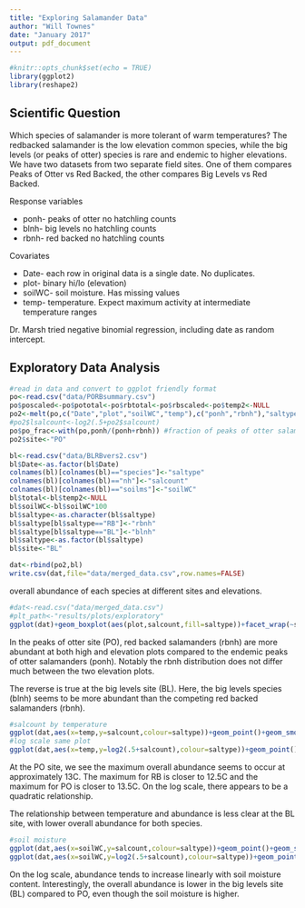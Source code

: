 ```yaml
---
title: "Exploring Salamander Data"
author: "Will Townes"
date: "January 2017"
output: pdf_document
---
```


```r
#knitr::opts_chunk$set(echo = TRUE)
library(ggplot2)
library(reshape2)
```

## Scientific Question

Which species of salamander is more tolerant of warm temperatures? The redbacked salamander is the low elevation common species, while the big levels (or peaks of otter) species is rare and endemic to higher elevations. We have two datasets from two separate field sites. One of them compares Peaks of Otter vs Red Backed, the other compares Big Levels vs Red Backed.

Response variables

* ponh- peaks of otter no hatchling counts
* blnh- big levels no hatchling counts
* rbnh- red backed no hatchling counts

Covariates

* Date- each row in original data is a single date. No duplicates.
* plot- binary hi/lo (elevation)
* soilWC- soil moisture. Has missing values
* temp- temperature. Expect maximum activity at intermediate temperature ranges

Dr. Marsh tried negative binomial regression, including date as random intercept.

## Exploratory Data Analysis

```r
#read in data and convert to ggplot friendly format
po<-read.csv("data/PORBsummary.csv")
po$poscaled<-po$pototal<-po$rbtotal<-po$rbscaled<-po$temp2<-NULL
po2<-melt(po,c("Date","plot","soilWC","temp"),c("ponh","rbnh"),"saltype",value.name="salcount")
#po2$lsalcount<-log2(.5+po2$salcount)
po$po_frac<-with(po,ponh/(ponh+rbnh)) #fraction of peaks of otter salamanders
po2$site<-"PO"

bl<-read.csv("data/BLRBvers2.csv")
bl$Date<-as.factor(bl$Date)
colnames(bl)[colnames(bl)=="species"]<-"saltype"
colnames(bl)[colnames(bl)=="nh"]<-"salcount"
colnames(bl)[colnames(bl)=="soilms"]<-"soilWC"
bl$total<-bl$temp2<-NULL
bl$soilWC<-bl$soilWC*100
bl$saltype<-as.character(bl$saltype)
bl$saltype[bl$saltype=="RB"]<-"rbnh"
bl$saltype[bl$saltype=="BL"]<-"blnh"
bl$saltype<-as.factor(bl$saltype)
bl$site<-"BL"

dat<-rbind(po2,bl)
write.csv(dat,file="data/merged_data.csv",row.names=FALSE)
```

overall abundance of each species at different sites and elevations.

```r
#dat<-read.csv("data/merged_data.csv")
#plt_path<-"results/plots/exploratory"
ggplot(dat)+geom_boxplot(aes(plot,salcount,fill=saltype))+facet_wrap(~site,scales="free")+ylab("count of adult salamanders")+theme_bw()
```

In the peaks of otter site (PO), red backed salamanders (rbnh) are more abundant at both high and elevation plots compared to the endemic peaks of otter salamanders (ponh). Notably the rbnh distribution does not differ much between the two elevation plots.

The reverse is true at the big levels site (BL). Here, the big levels species (blnh) seems to be more abundant than the competing red backed salamanders (rbnh).

```r
#salcount by temperature
ggplot(dat,aes(x=temp,y=salcount,colour=saltype))+geom_point()+geom_smooth()+facet_grid(site~.,scales="free_y")+theme_bw()+ylab("count of adult salamanders")
#log scale same plot
ggplot(dat,aes(x=temp,y=log2(.5+salcount),colour=saltype))+geom_point()+geom_smooth()+facet_grid(site~.,scales="free_y")+theme_bw()
```

At the PO site, we see the maximum overall abundance seems to occur at approximately 13C. The maximum for RB is closer to 12.5C and the maximum for PO is closer to 13.5C. On the log scale, there appears to be a quadratic relationship.

The relationship between temperature and abundance is less clear at the BL site, with lower overall abundance for both species.

```r
#soil moisture
ggplot(dat,aes(x=soilWC,y=salcount,colour=saltype))+geom_point()+geom_smooth()+theme_bw()+facet_grid(site~.,scales="free_y")
ggplot(dat,aes(x=soilWC,y=log2(.5+salcount),colour=saltype))+geom_point()+geom_smooth()+theme_bw()+facet_grid(site~.,scales="free_y")
```

On the log scale, abundance tends to increase linearly with soil moisture content. Interestingly, the overall abundance is lower in the big levels site (BL) compared to PO, even though the soil moisture is higher.